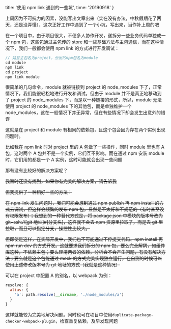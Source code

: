   title: '使用 npm link 遇到的一些坑',
  time: '20190918'
}

上周因为不可抗力的因素，没能写出文章出来（实在没有办法，中秋假期花了两天，还是没弄懂），这次正好工作中遇到了一个小坑，写出来，当作补上周的吧

在一个项目中，由于项目很大，不便多人协作开发，遂拆分一些业务代码单独成一个 npm 包，这些包通过主包传的 store 和一些基础方法与主包通信，而在这种情况下，我们一般都会使用 npm link 的方式进行开发调试：

```js
// 姑且主包名为project，分出的npm包名为module
cd module
npm link
cd project
npm link module
```

很简单的几句命令，module 就被链接到 project 的 node_modules 下了，正常情况下，我们能很轻松地进行开发和调试。但由于 module 并不是真正地移动到了 project 的 node_modules 下，而是以一种链接的形式，所以，module 无法使用 project 的 node_modules 下的其他包，而是单独维护一个 node_modules，这在一般情况下并无异常，但在有些情况下却会发生出意外的错误

这就是在 project 和 module 有相同的依赖包，且这个包会因为存在两个实例出现问题时。

比如我在 npm link 时对 project 里的 A 包做了一些操作，同时 module 里也有 A 包，这时两个 A 包并不是一个实例，它们互不影响。而在通过 npm 安装 module 时，它们用的都是一个 A 实例，这时可能就会出现一些问题

那有没有比较好的解决方案呢？

~~我暂时还没有找到，如果你有完美的解决方案，请告诉我~~

~~但我提供了一种稍好一些的方法：~~

~~在 npm link 发生问题时，我们可能会想到通过 npm publish 再 npm install 的方式去调试，但这样会频繁的发布 npm 包，显然是不太好和不规范的（有时甚至没有权限发布）；我想到的一种替代方式是，将 package.json 中模块的版本号改为 git+ssh://[git 地址]#[分支名]，这样就不会去 npm 资源里拉取了，而是去 git 里拉取，而且可以指定分支，操控性比较大。~~

~~但即使是这样，在实际开发中，我们也不可能通过不停提交代码、npm install 再 npm run dev 的方式开发。这就要求我们拆分的 npm 包，要么完全解耦，如组件库这种，不依赖主包；要么理清两者的依赖，分析会不会产生问题，有没有解决方法；要么就是这个包能通过 mock 的方式完美实现独立运行，在自测的时候可以使用上述修改版本号为 git 地址的方式（我就是这种情况）~~

可以在 project 中配置 A 的别名，以 webpack 为例：

```js
resolve: {
  alias: {
    'a': path.resolve(__dirname, './node_modules/a')
  }
}
```

这样就能较为完美地解决问题。同时也可在项目中使用`duplicate-package-checker-webpack-plugin`，检查重复依赖，及早发现问题
